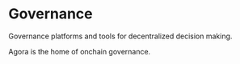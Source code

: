 # Governance

Governance platforms and tools for decentralized decision making.

<Card title="Agora" icon="vote" href="https://agora.vote" horizontal>
  Agora is the home of onchain governance.
</Card>
